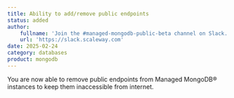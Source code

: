```yaml
---
title: Ability to add/remove public endpoints
status: added
author:
    fullname: 'Join the #managed-mongodb-public-beta channel on Slack.'
    url: 'https://slack.scaleway.com'
date: 2025-02-24
category: databases
product: mongodb
---
```


You are now able to remove public endpoints from Managed MongoDB® instances to keep them inaccessible from internet.

